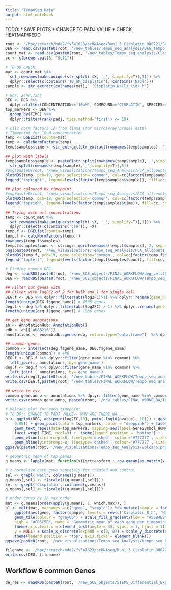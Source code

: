 ```yaml
---
title: "TempoSeq Data"
output: html_notebook
---
```


TODO:
* SAVE PLOTS
* CHANGE TO PADJ VALUE
* CHECK HEATMAP/REDO

```r
root <- '/hpc/scratch/hdd2/fs541623/scRNAseq/Run1_3_Cisplatin_080721/Secondary_analysis'
DEG <- read.csv(paste0(root, '/new_tables/Tempo_seq_analysis/DEG_tempo.csv'))
count_mat <- read.csv(paste0(root, '/new_tables/Tempo_seq_analysis/Claires_data/tempo_seq_full_matrix.csv'))
cc <- c(brewer.pal(8, "Set1"))
```

```r
# TO DO CHECK
mat <- count_mat %>% 
  set_rownames(make.unique(str_split(.$X, '_', simplify=T)[,1])) %>% 
  dplyr::select(c(contains('10_uM_Cisplatin'), contains('NaCl'))) 
sample <- str_extract(colnames(mat), '(Cisplatin|NaCl)_\\d+_h')
```

```r
# 8hr, 24hr,72hr
DEG <- DEG %>% 
  dplyr::filter(CONCENTRATION=='10uM', COMPOUND=='CISPLATIN', SPECIES=='Human') 
top_markers <- DEG %>% 
  group_by(TIME) %>% 
  dplyr::filter(rank(padj, ties.method='first') <= 10)
```

```r
# calc norm factors is from limma (for microarray(probe) data)
# Timepoint for 10uM concentration
temp <- DGEList(counts=mat)
temp <- calcNormFactors(temp)
temp$samples$time <- str_extract(str_extract(rownames(temp$samples), '_\\d+_h'), '\\d+')

## plot with labels 
temp$samples$sample <- paste0(str_split(rownames(temp$sample),'_',simplify=T)[,4], '_',
  str_split(rownames(temp$sample),'_',simplify=T)[,5]) 
#png(paste0(root, '/new_visualisations/Tempo_seq_Analysis/PCA_allcounts_col_by_sample_10uM.png'))
plotMDS(temp, pch=19, gene.selection='common', col=cc[factor(temp$samples$sample)])
legend("topright", legend=levels(factor(temp$samples$sample)), fill=cc, cex=1)

## plot coloured by timepoint
#png(paste0(root, '/new_visualisations/Tempo_seq_Analysis/PCA_allcounts_col_by_time_10uM.png'))
plotMDS(temp, pch=19, gene.selection='common', col=cc[factor(temp$samples$time)])
legend("toprigh", legend=levels(factor(temp$samples$time)), fill=cc, cex=1)

## Trying with all concentrations 
temp <- count_mat %>% 
  set_rownames(make.unique(str_split(.$X, '_', simplify=T)[,1])) %>% 
  dplyr::select(!c(contains('CsA')), -X)
temp.f <- DGEList(counts=temp)
temp.f <- calcNormFactors(temp.f)
rownames(temp.f$samples)
temp.f$samples$conc <- stringr::word(rownames(temp.f$samples), 2, sep = fixed('_'))
png(paste0(root, '/new_visualisations/Tempo_seq_Analysis/PCA_allcounts_col_by_concentration.png'))
plotMDS(temp.f, pch=19, gene.selection='common', col=cc[factor(temp.f$samples$conc)])
legend("topleft", legend=levels(factor(temp.f$samples$conc)), fill=cc, cex=1)
```


```r
# Finding common DEG 
deg <- readRDS(paste0(root, '/new_SCE_objects/FINAL_WORKFLOW/deg_cellthr2.rds'))
DEG <- readRDS(paste0(root, '/new_SCE_objects/FINAL_WORKFLOW/Tempo_seq_analysis/DEG_cisplatin_10uM.rds'))

## Filter out genes with 
## Filter with logFC2 of 2 for bulk and 1 for single cell 
DEG.f <- DEG %>% dplyr::filter(abs(log2FC)>1) %>% dplyr::rename(gene_name=GeneSymbol_HUMAN)
length(unique(DEG.f$gene_name)) # 4505 genes
deg.f <- deg %>% dplyr::filter(abs(log2FC) > 1) %>% dplyr::rename(gene_name=gene)
length(unique(deg.f$gene_name)) # 1806 genes

## get gene annotations
ah <- AnnotationHub::AnnotationHub()
edb <- ah[["AH83216"]]
annotations <- ensembldb::genes(edb, return.type="data.frame")  %>% dplyr::select(gene_id, gene_name, gene_biotype, description, symbol)

## common genes 
common <- intersect(deg.f$gene_name, DEG.f$gene_name)
length(unique(common)) # 446
DEG.f <- DEG.f %>% dplyr::filter(gene_name %in% common) %>%
  left_join(., annotations, by='gene_name')
deg.f <- deg.f %>% dplyr::filter(gene_name %in% common) %>%
  left_join(., annotations, by='gene_name')
write.csv(deg.f,paste0(root, '/new_tables/FINAL_WORKFLOW/Tempo_seq_analysis/sc_DEG_common.csv') )
write.csv(DEG.f,paste0(root, '/new_tables/FINAL_WORKFLOW/Tempo_seq_analysis/bulk_DEG_common.csv') )

## write to csv
common.gene.anno <- annotations %>% dplyr::filter(gene_name %in% common)
write.csv(common.gene.anno, paste0(root, '/new_tables/FINAL_WORKFLOW/Tempo_seq_analysis/common_DEG_with_thresholds_list.csv'))
```

```r
# Volcano plot for each timepoint
# TO DO:: CHANGE TO PADJ VALUE<- WHY ARE THERE NA 
p <- ggplot(DEG, aes(pmin(log2FC,10), pmin(-log10(pvalue), 10))) + geom_point(aes(color = padj < 
    0.05)) + geom_point(data = top_markers, color = "deeppink") + facet_wrap(~TIME, ncol=3) +
    geom_text_repel(data=top_markers, mapping=aes(label=GeneSymbol_HUMAN)) + 
    facet_wrap(~TIME, ncol=3) +  theme(legend.position = 'bottom') +
    geom_vline(xintercept=0, linetype='dashed', colour='#777777', size=0.2) +
    geom_hline(yintercept=0, linetype='dashed', colour='#777777', size=0.2) 
ggsave(paste0(root, '/new_visualisations/Tempo_seq_Analysis/volcano.png'))
```

```r
# geometric mean of top genes
g.means <- lapply(mat, function(x){sctransform:::row_gmean(as.matrix(x[rownames(x) %in% top_markers$GeneSymbol_HUMAN,]))}) %>% do.call(cbind, .)

# z-normalize each gene seprately for treated and control
sel <- grepl('NaCl', colnames(g.means))
g.means[,sel] <- t(scale(t(g.means[,sel])))
sel <- grepl('Cisplatin', colnames(g.means))
g.means[,sel] <- t(scale(t(g.means[,sel])))

# order genes by in max order 
mat <- g.means[order(apply(g.means, 1, which.max)), ]
p1 <- melt(mat, varnames = c("gene", "sample")) %>% mutate(sample = factor(sample)) %>% 
    ggplot(aes(gene, factor(sample, levels = rev(c('Cisplatin_8_h', 'NaCl_8_h','Cisplatin_24_h','NaCl_24_h','Cisplatin_72_h', 'NaCl_72_h'))) , fill = value)) + 
    geom_tile(colour = "gray66") + scale_fill_gradient2(low = "#56B4E9", mid = "white", 
    high = "#CD5C5C", name = "Geometric mean of each gene per timepoint, scaled per gene") + 
    theme(axis.text.x = element_text(angle = 45, vjust = 1, hjust = 1)) + labs(x = NULL, 
    y = NULL) + scale_x_discrete(expand = c(0, 0)) + scale_y_discrete(expand = c(0,0)) + 
    theme(legend.position = "top", axis.ticks = element_blank())
ggsave(paste0(root, '/new_visualisations/Tempo_seq_Analysis/tempo_seq_heatmap.png'))

```


```r
filename <- '/hpc/scratch/hdd2/fs541623/scRNAseq/Run1_3_Cisplatin_080721/Secondary_analysis/tables/tempo_seq_DEG.csv'
write.csv(DEG, filename)
```

## Workflow 6 common Genes 

```r
de_res <- readRDS(paste0(root, '/new_SCE_objects/STEP5_Differential_Expression/Workflow_6/time_vs_rest.rds'))
```



